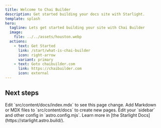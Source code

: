 ```yaml
---
title: Welcome to Chai Builder
description: Get started building your docs site with Starlight.
template: splash
hero:
  tagline: Lets get started building your site with Chai Builder
  image:
    file: ../../assets/houston.webp
  actions:
    - text: Get Started
      link: /start/what-is-chai-builder
      icon: right-arrow
      variant: primary
    - text: Goto chaibuilder.com
      link: https://chaibuilder.com
      icon: external
---
```



## Next steps

<CardGrid stagger>
	<Card title="Update content" icon="pencil">
		Edit `src/content/docs/index.mdx` to see this page change.
	</Card>
	<Card title="Add new content" icon="add-document">
		Add Markdown or MDX files to `src/content/docs` to create new pages.
	</Card>
	<Card title="Configure your site" icon="setting">
		Edit your `sidebar` and other config in `astro.config.mjs`.
	</Card>
	<Card title="Read the docs" icon="open-book">
		Learn more in [the Starlight Docs](https://starlight.astro.build/).
	</Card>
</CardGrid>
